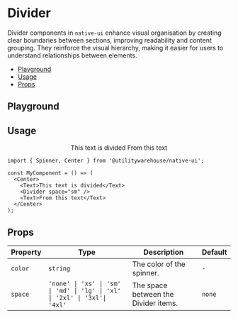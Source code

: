 
<Meta of={Stories} />

<BackToTopButton />

<ViewFigmaButton url="https://www.figma.com/design/3RY3OvLA88yZksRjOfjQJm/UW-App-UI?node-id=2367-3815" />

# Divider

Divider components in `native-ui` enhance visual organisation by creating clear boundaries between sections, improving readability and content grouping. They reinforce the visual hierarchy, making it easier for users to understand relationships between elements.

- [Playground](#playground)
- [Usage](#usage)
- [Props](#props)

## Playground

<Primary />

<Controls />

## Usage

<Canvas>
  <NativeUIProvider>
    <Center>
      <Text>This text is divided</Text>
      <Divider space="sm" />
      <Text>From this text</Text>
    </Center>
  </NativeUIProvider>
</Canvas>

```tsx
import { Spinner, Center } from '@utilitywarehouse/native-ui';

const MyComponent = () => (
  <Center>
    <Text>This text is divided</Text>
    <Divider space="sm" />
    <Text>From this text</Text>
  </Center>
);
```

## Props

| Property | Type                                                                       | Description                          | Default |
| -------- | -------------------------------------------------------------------------- | ------------------------------------ | ------- |
| `color`  | `string`                                                                   | The color of the spinner.            | `-`     |
| `space`  | `'none' \| 'xs' \| 'sm' \| 'md' \| 'lg' \| 'xl' \| '2xl' \| '3xl'\| '4xl'` | The space between the Divider items. | `none`  |
